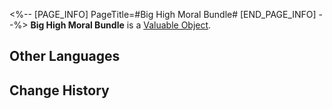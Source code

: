 <%-- [PAGE_INFO]
PageTitle=#Big High Moral Bundle#
[END_PAGE_INFO] --%>
{{Item Infobox
|id          = 300054
|image       = Item Big High Moral Bundle.png{{subst:void|<!--$UPLOAD:<<SpriteOutput/ItemIcon/300054.png>-<Item Big High Moral Bundle.png>-<Item Icons>>-->}}
|type        = Valuable Object
|invCategory = 
|rarity      = 1
|effect      = 
|description = You have so much morals to the point that the High Morals condensed into a greater physical existence and arrived at your side.
}}
{{Description|''"(Trailblazer), you are a paragon!"''}}
'''Big High Moral Bundle''' is a [[Valuable Object]].

==Other Languages==
{{Other Languages
|en   = Big High Moral Bundle
|zhs  = 崇高道德大礼包
|zht  = 崇高道德大禮包
|ja   = 崇高なる道徳詰め合わせパック
|ko   = 숭고한 도덕 패키지
|es   = Gran paquete de la moral
|fr   = Grand pack de moralité
|ru   = Большой набор высокой морали
|th   = แพ็กแต้มคุณธรรมชุดใหญ่
|vi   = Quà Cao Thượng
|de   = Geschenkpaket der hohen Moral
|id   = Bundle Moral Tertinggi
|pt   = Grande Pacote de Alta Moral
}}

==Change History==
{{Change History|2.5}}